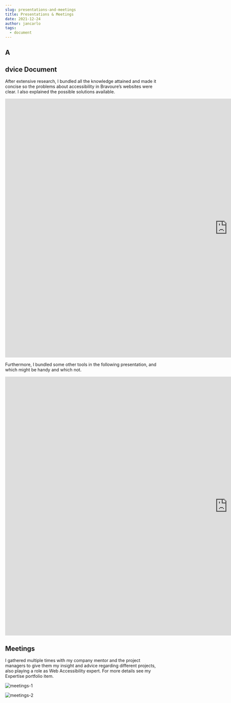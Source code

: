 ```yaml
---
slug: presentations-and-meetings
title: Presentations & Meetings
date: 2021-12-24
author: jancarlo
tags:
  - document
---
```



## A

## dvice Document

After extensive research, I bundled all the knowledge attained and made it concise so the problems about accessibility in Bravoure’s websites were clear. I also explained the possible solutions available.

<iframe src="https://docs.google.com/presentation/d/e/2PACX-1vRiuL9Sl1KmciK26NQLd5UPWdo4_083tDEcLFDXauZ1RkNbLRwgSnNBsVwJFg8U4hHzK0Cy8DdBXd6r/embed?start=true&loop=true&delayms=3000" frameborder="0" width="1440" height="839" allowfullscreen="true" mozallowfullscreen="true" webkitallowfullscreen="true"></iframe>

Furthermore, I bundled some other tools in the following presentation, and which might be handy and which not.

<iframe src="https://docs.google.com/presentation/d/e/2PACX-1vR8svXlzg41RNohgJgF9dC7Sz_a4AwnIKaPvc8sXBR_As6984DmKik6tgZj27-iJ6RdK3Z-mTd98Yz0/embed?start=true&loop=true&delayms=3000" frameborder="0" width="1440" height="839" allowfullscreen="true" mozallowfullscreen="true" webkitallowfullscreen="true"></iframe>

## Meetings

I gathered multiple times with my company mentor and the project managers to give them my insight and advice regarding different projects, also playing a role as Web Accessibility expert. For more details see my Expertise portfolio item.

![meetings-1](/images/meetings-1.png "meetings-1")

![meetings-2](/images/meetings-2.png "meetings-2")